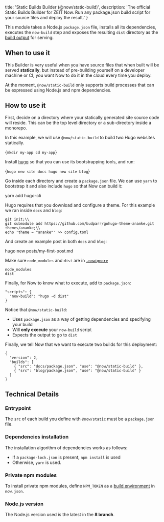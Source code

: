 
  title: 'Static Builds Builder (@now/static-build)',
  description: 'The official Static Builds Builder for ZEIT Now. Run any package.json build script for your source files and deploy the result.'
}

This module takes a Node.js `package.json` file, installs all its dependencies, executes the `now-build` step and exposes the resulting `dist` directory as the [build output](/docs/v2/deployments/builds#source-and-outpu) for serving.

## When to use it

This Builder is very useful when you have source files that when built will be served **statically**, but instead of pre-building yourself on a developer machine or CI, you want Now to do it in the cloud every time you deploy.

<Note>At the moment, `@now/static-build` only supports build processes that can be expressed using Node.js and npm dependencies.</Note>

## How to use it

First, decide on a directory where your statically generated site source code will reside. This can be the top level directory or a sub-directory inside a monorepo.

In this example, we will use `@now/static-build` to build two Hugo websites statically.

<TerminalInput>{`mkdir my-app
cd my-app`}</TerminalInput>

Install [hugo](https://gohugo.io/) so that you can use its bootstrapping tools, and run:

<TerminalInput>{`hugo new site docs
hugo new site blog`}</TerminalInput>

Go inside each directory and create a `package.json` file. We can use `yarn` to bootstrap it and also include `hugo` so that Now can build it:

<TerminalInput>
yarn add hugo-cli
</TerminalInput>

Hugo requires that you download and configure a theme. For this example we ran inside `docs` and `blog`:

```
git init;\\
git submodule add https://github.com/budparr/gohugo-theme-ananke.git themes/ananke;\\
echo 'theme = "ananke"' >> config.toml
```

And create an example post in both `docs` and `blog`:

<TerminalInput>hugo new posts/my-first-post.md</TerminalInput>

Make sure `node_modules` and `dist` are in [`.nowignore`](/docs/v2/deployments/ignoring-source-paths)

```
node_modules
dist
```

Finally, for Now to know what to execute, add to `package.json`:

```
"scripts": {
  "now-build": "hugo -d dist"
}
```

Notice that `@now/static-build`:
- Uses `package.json` as a way of getting dependencies and specifying your build
- Will **only execute** your `now-build` script
- Expects the output to go to `dist`

Finally, we tell Now that we want to execute two builds for this deployment:

```
{
  "version": 2,
  "builds": [
    { "src": "docs/package.json", "use": "@now/static-build" },
    { "src": "blog/package.json", "use": "@now/static-build" }
  ]
}
```

## Technical Details

### Entrypoint

The `src` of each build you define with `@now/static` must be a `package.json` file.

### Dependencies installation

The installation algorithm of dependencies works as follows:

- If a `package-lock.json` is present, `npm install` is used
- Otherwise, `yarn` is used.

### Private npm modules

To install private npm modules, define `NPM_TOKEN` as a [build environment](/docs/v2/deployments/configuration#build-env) in `now.json`.

### Node.js version

The Node.js version used is the latest in the **8 branch**.

